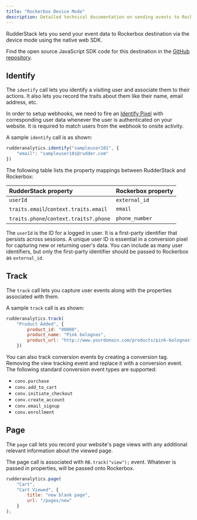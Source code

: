 ```yaml
---
title: "Rockerbox Device Mode"
description: Detailed technical documentation on sending events to Rockerbox using the RudderStack Web Device mode.
---
```


RudderStack lets you send your event data to Rockerbox destination via the <Link to="/destinations/rudderstack-connection-modes/#device-mode">device mode</Link> using the native web SDK. 

<div class="infoBlock">
Find the open source JavaScript SDK code for this destination in the <a href="https://github.com/rudderlabs/rudder-sdk-js/tree/production/integrations/Rockerbox">GitHub repository</a>.
</div>

## Identify

The <Link to="/event-spec/standard-events/identify/">`identify`</Link> call lets you identify a visiting user and associate them to their actions. It also lets you record the traits about them like their name, email address, etc.

In order to setup webhooks, we need to fire an [Identify Pixel](https://help.rockerbox.com/article/opr65u0v3j-identify-calls) with corresponding user data whenever the user is authenticated on your website. It is required to match users from the webhook to onsite activity.

A sample `identify` call is as shown:

```javascript
rudderanalytics.identify("sampleuser101", {
    "email": "sampleuser101@rudder.com"
})
```

The following table lists the property mappings between RudderStack and Rockerbox:

| RudderStack property   | Rockerbox property  | 
| :-------------| :-----------------|
| `userId` | `external_id`     |     
| `traits.email`/`context.traits.email`        | `email`        | 
| `traits.phone`/`context.traits?.phone`    | `phone_number`        | 

<div class="infoBlock">
The <code class="inline-code">userId</code> is the ID for a logged in user. It is a first-party identifier that persists across sessions. A unique user ID is essential in a conversion pixel for capturing new or returning user's data. You can include as many user identifiers, but only the first-party identifier should be passed to Rockerbox as <code class="inline-code">external_id</code>.
</div>

## Track

The <Link to="/event-spec/standard-events/track">`track`</Link> call lets you capture user events along with the properties associated with them.

A sample `track` call is as shown:

```javascript
rudderanalytics.track(
    "Product Added", {
        product_id: "00000",
        product_name: "Pink bolognas",
        product_url: "http://www.yourdomain.com/products/pink-bolognas",
    })
```

You can also track conversion events by creating a conversion tag. Removing the view tracking event and replace it with a conversion event. The following standard conversion event types are supported:

- `conv.purchase`
- `conv.add_to_cart`
- `conv.initiate_checkout`
- `conv.create_account`
- `conv.email_signup`
- `conv.enrollment`

## Page
  
The <Link to="/event-spec/standard-events/page">`page`</Link> call lets you record your website's page views with any additional relevant information about the viewed page.

The page call is associated with `RB.track("view");` event. Whatever is passed in properties, will be passed onto Rockerbox.

```javascript
rudderanalytics.page(
    "Cart",
    "Cart Viewed", {
        title: "new blank page",
        url: "/pages/new"
    }
);
```